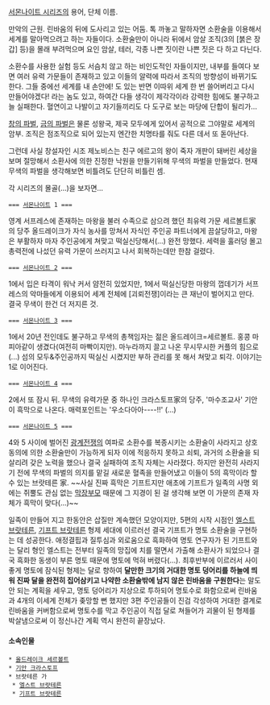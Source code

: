 [[서몬나이트 시리즈]]의 용어, 단체 이름.

만악의 근원. 린바움의 뒤에 도사리고 있는 어둠. 톡 까놓고 말하자면 소환술을 이용해서 세계를 말아먹으려고 하는 자들이다. 소환술만이 아니라 뒤에서 암살 조직(3의 [붉은 장갑] 등)을 몰래 부려먹으며 요인 암살, 테러, 각종 나쁜 짓이란 나쁜 짓은 다 하고 다닌다.

소환수를 사용한 실험 등도 서슴치 않고 하는 비인도적인 자들이지만, 내부를 들여다 보면 여러 유력 가문들이 존재하고 있고 이들의 알력에 따라서 조직의 방향성이 바뀌기도 한다. 그들 중에선 세계를 내 손안에! 도 있는 반면 이따위 세계 한 번 쓸어버리고 다시 만들어야겠다! 라는 놈도 있고, 하여간 다들 생각이 제각각이라 강력한 힘에도 불구하고 늘 실패한다. 혈연이고 나발이고 자기들끼리도 다 도구로 보는 마당에 단합이 될리가...

[[창의 파벌]], [[금의 파벌]]은 물론 성왕국, 제국 모두에게 있어서 공적으로 그야말로 세계의 암부. 조직은 점조직으로 되어 있는지 엔간한 치명타를 줘도 다른 데서 또 돋아난다.

그런데 사실 창설자인 시조 제노비스는 친구 에르고의 왕이 죽자 개판이 돼버린 세상을 보며 절망해서 소환사에 의한 진정한 낙원을 만들기위해 무색의 파벌을 만들었다. 현재 무색의 파벌을 생각해보면 비틀려도 단단히 비틀린 셈.

각 시리즈의 몰골(...)을 보자면...
 === [[서몬나이트]] 1 ===
영계 서프레스에 존재하는 마왕을 불러 수족으로 삼으려 했던 최유력 가문 세르볼트家의 당주 올드레이크가 자식 농사를 망쳐서 자식인 주인공 파트너에게 끔살당하고, 마왕은 부활하자 마자 주인공에게 쳐맞고 떡실신당해서(...) 완전 망했다. 세력을 훌러덩 몰고 총력전에 나섰던 유력 가문이 쓰러지고 나서 회복하는데만 한참 걸렸다.
 === [[서몬나이트 2]] ===
1에서 입은 타격이 워낙 커서 얌전히 있었지만, 1에서 떡실신당한 마왕의 껍데기가 서프레스의 악마들에게 이용되어 세계 전체에 [괴뢰전쟁]이라는 큰 재난이 벌어지고 만다. 결국 무색이 한건 더 저지른 것.
 === [[서몬나이트 3]] ===
1에서 20년 전인데도 불구하고 무색의 총책임자는 젊은 올드레이크=세르볼트. 홍콩 마피아같이 생겼다(여전히 마빡이지만). 마누라까지 끌고 나온 무시무시한 커플의 힘으로(...) 섬의 모두&주인공까지 떡실신 시켰지만 부하 관리를 못 해서 쳐맞고 퇴각. 이야기는 1로 이어진다. 
 === [[서몬나이트 4]] ===
2에서 또 잠시 뒤. 무색의 유력가문 중 하나인 크라스토프家의 당주, '마수조교사' 기안이 흑막으로 나온다. 매력포인트는 '우소다아아----!!' (...)
 === [[서몬나이트 5]] ===
4와 5 사이에 벌어진 [[광계전쟁]]의 여파로 소환수를 복종시키는 소환술이 사라지고 상호동의에 의한 소환술만이 가능하게 되자 이에 적응하지 못하고 쇠퇴, 과거의 소환술을 되살리려 갖은 노력을 했으나 결국 실패하여 조직 자체는 사라졌다. 하지만 완전히 사라지기 전에 무색의 파벌의 의지를 맡길 새로운 혈족을 만들어냈고 이들이 5의 흑막이라 할 수 있는 브랏테른 家. ~~사실 진짜 흑막은 기프트지만 애초에 기프트가 일족의 사명 외에는 쥐뿔도 관심 없는 [[막장부모]] 때문에 그 지경이 된 걸 생각해 보면 이 가문의 존재 자체가 흑막이 맞다(...)~~

일족이 만들어 지고 한동안은 삽질만 계속했던 모양이지만, 5편의 시작 시점인 [[엘스트 브랏테른]], [[기프트 브랏테른]] 형제 세대에 이르러선 결국 기프트가 명토 소환술을 구현하는 데 성공한다. 애정결핍과 질투심과 외로움으로 흑화하여 명토 연구자가 된 기프트와는 달리 형인 엘스트는 전부터 일족의 망집에 치를 떨면서 가출해 소환사가 되었으나 결국 흑화한 동생이 부른 명토 때문에 명토에 먹혀 버렸다(...). 최후반부에 이르러서 사이좋게 명토에 잠식된 형제는 달로 향하여 '''달만한 크기의 거대한 명토 덩어리를 하늘에 띄워 진짜 달을 완전히 집어삼키고 나약한 소환술밖에 남지 않은 린바움을 구원한다'''는 말도 안 되는 계획을 세우고, 명토 덩어리가 지상으로 투하되어 명토수로 화함으로써 린바움과 4개의 이세계 전체가 좆망할 뻔 했지만 3편 주인공들이 진검 각성하여 거대한 결계로 린바움을 커버함으로써 명토수를 막고 주인공이 직접 달로 쳐들어가 괴물이 된 형제를 박살냄으로써 이 정신나간 계획 역시 완전히 끝장났다. 

==== 소속인물 ====
 * [[올드레이크 세르볼트]]
 * [[기안 크라스토프]]
 * 브랏테른 가
  * [[엘스트 브랏테른]]
  * [[기프트 브랏테른]]
